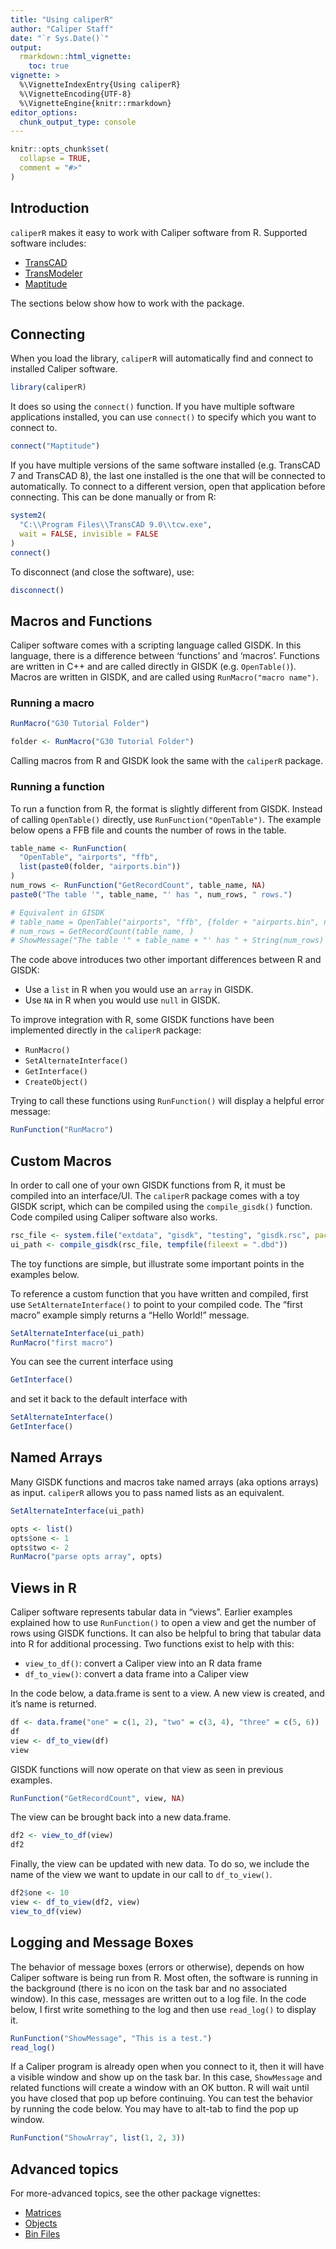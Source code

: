 ```yaml
---
title: "Using caliperR"
author: "Caliper Staff"
date: "`r Sys.Date()`"
output: 
  rmarkdown::html_vignette:
    toc: true
vignette: >
  %\VignetteIndexEntry{Using caliperR}
  %\VignetteEncoding{UTF-8}
  %\VignetteEngine{knitr::rmarkdown}
editor_options: 
  chunk_output_type: console
---
```


```r
knitr::opts_chunk$set(
  collapse = TRUE,
  comment = "#>"
)
```

## Introduction

`caliperR` makes it easy to work with Caliper software from R. Supported
software includes:

  * [TransCAD](https://www.caliper.com/tcovu.htm)
  * [TransModeler](https://www.caliper.com/transmodeler/default.htm)
  * [Maptitude](https://www.caliper.com/maptovu.htm)

The sections below show how to work with the package.

## Connecting

When you load the library, `caliperR` will automatically find and connect to
installed Caliper software.

```r
library(caliperR)
```

It does so using the `connect()` function. If you have multiple
software applications installed, you can use `connect()` to specify which you
want to connect to.

```r
connect("Maptitude")
```

If you have multiple versions of the same software installed (e.g. TransCAD 7
and TransCAD 8), the last one installed is the one that will be connected to
automatically. To connect to a different version, open that application before
connecting. This can be done manually or from R:

```r
system2(
  "C:\\Program Files\\TransCAD 9.0\\tcw.exe",
  wait = FALSE, invisible = FALSE
)
connect()
```

To disconnect (and close the software), use:

```r
disconnect()
```


## Macros and Functions

Caliper software comes with a scripting language called GISDK. In this language,
there is a difference between 'functions' and 'macros'. Functions are written in
C++ and are called directly in GISDK (e.g. `OpenTable()`). Macros are written in
GISDK, and are called using `RunMacro("macro name")`.

### Running a macro

```r
RunMacro("G30 Tutorial Folder")
```

```r
folder <- RunMacro("G30 Tutorial Folder")
```

Calling macros from R and GISDK look the same with the `caliperR` package.

### Running a function

To run a function from R, the format is slightly different from GISDK. Instead
of calling `OpenTable()` directly, use `RunFunction("OpenTable")`. The example
below opens a FFB file and counts the number of rows in the table.

```r
table_name <- RunFunction(
  "OpenTable", "airports", "ffb",
  list(paste0(folder, "airports.bin"))
)
num_rows <- RunFunction("GetRecordCount", table_name, NA)
paste0("The table '", table_name, "' has ", num_rows, " rows.")

# Equivalent in GISDK
# table_name = OpenTable("airports", "ffb", {folder + "airports.bin", null}, )
# num_rows = GetRecordCount(table_name, )
# ShowMessage("The table '" + table_name + "' has " + String(num_rows) + " rows.")
```

The code above introduces two other important differences between R and GISDK:

  * Use a `list` in R when you would use an `array` in GISDK.
  * Use `NA` in R when you would use `null` in GISDK.

To improve integration with R, some GISDK functions have been implemented
directly in the `caliperR` package:

  * `RunMacro()`
  * `SetAlternateInterface()`
  * `GetInterface()`
  * `CreateObject()`

Trying to call these functions using `RunFunction()` will display a helpful
error message:

```r
RunFunction("RunMacro")
```

## Custom Macros

In order to call one of your own GISDK functions from R, it must be compiled
into an interface/UI. The `caliperR` package comes with a toy GISDK script, which
can be compiled using the `compile_gisdk()` function. Code compiled using
Caliper software also works.

```r
rsc_file <- system.file("extdata", "gisdk", "testing", "gisdk.rsc", package = "caliperR")
ui_path <- compile_gisdk(rsc_file, tempfile(fileext = ".dbd"))
```

The toy functions are simple, but illustrate some important points in the
examples below.

To reference a custom function that you have written and compiled, first use 
`SetAlternateInterface()` to point to your compiled code. The "first macro"
example simply returns a "Hello World!" message.

```r
SetAlternateInterface(ui_path)
RunMacro("first macro")
```

You can see the current interface using

```r
GetInterface()
```

and set it back to the default interface with

```r
SetAlternateInterface()
GetInterface()
```

## Named Arrays

Many GISDK functions and macros take named arrays (aka options arrays) as input.
`caliperR` allows you to pass named lists as an equivalent.

```r
SetAlternateInterface(ui_path)

opts <- list()
opts$one <- 1
opts$two <- 2
RunMacro("parse opts array", opts)
```

## Views in R

Caliper software represents tabular data in "views". Earlier examples explained
how to use `RunFunction()` to open a view and get the number of rows using
GISDK functions. It can also be helpful to bring that tabular data into R for
additional processing. Two functions exist to help with this:

  * `view_to_df()`: convert a Caliper view into an R data frame
  * `df_to_view()`: convert a data frame into a Caliper view

In the code below, a data.frame is sent to a view. A new view is created, and
it's name is returned.
  
```r
df <- data.frame("one" = c(1, 2), "two" = c(3, 4), "three" = c(5, 6))
df
view <- df_to_view(df)
view
```
  
GISDK functions will now operate on that view as seen in previous examples.

```r
RunFunction("GetRecordCount", view, NA)
```

The view can be brought back into a new data.frame.

```r
df2 <- view_to_df(view)
df2
```

Finally, the view can be updated with new data. To do so, we include the name
of the view we want to update in our call to `df_to_view()`.

```r
df2$one <- 10
view <- df_to_view(df2, view)
view_to_df(view)
```

## Logging and Message Boxes

The behavior of message boxes (errors or otherwise), depends on how Caliper
software is being run from R. Most often, the software is running in the
background (there is no icon on the task bar and no associated window). In this
case, messages are written out to a log file. In the code below, I first write
something to the log and then use `read_log()` to display it.

```r
RunFunction("ShowMessage", "This is a test.")
read_log()
```

If a Caliper program is already open when you connect to it, then it will have a
visible window and show up on the task bar. In this case, `ShowMessage` and
related functions will create a window with an OK button. R will wait until you
have closed that pop up before continuing. You can test the behavior by running
the code below. You may have to alt-tab to find the pop up window.

```r
RunFunction("ShowArray", list(1, 2, 3))
```

## Advanced topics

For more-advanced topics, see the other package vignettes:

  * [Matrices](caliper-matrices.html)
  * [Objects](caliper-objects.html)
  * [Bin Files](bin-files.html)
